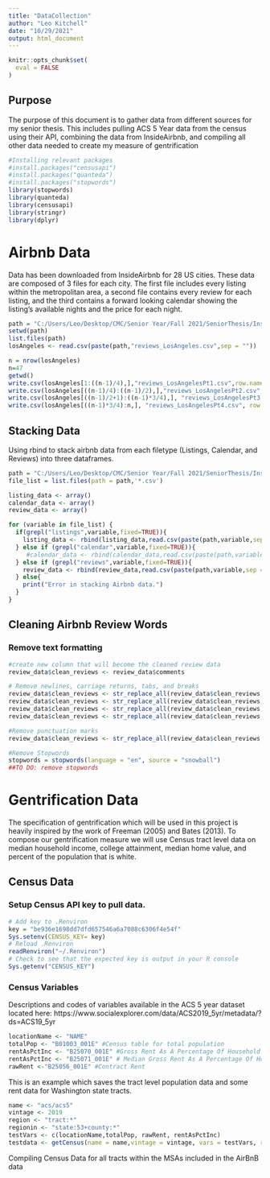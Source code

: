```yaml
---
title: "DataCollection"
author: "Leo Kitchell"
date: "10/29/2021"
output: html_document
---
```


```r
knitr::opts_chunk$set(
  eval = FALSE
)
```

## Purpose
The purpose of this document is to gather data from different sources for my senior thesis. This includes pulling ACS 5 Year data from the census using their API, combining the data from InsideAirbnb, and compiling all other data needed to create my measure of gentrification


```r
#Installing relevant packages
#install.packages("censusapi")
#install.packages("quanteda")
#install.packages("stopwords")
library(stopwords)
library(quanteda)
library(censusapi)
library(stringr)
library(dplyr)
```


# Airbnb Data
Data has been downloaded from InsideAirbnb for 28 US cities. These data are composed of 3 files for each city. The first file includes every listing within the metropolitan area, a second file contains every review for each listing, and the third contains a forward looking calendar showing the listing's available nights and the price for each night. 

```r
path = "C:/Users/Leo/Desktop/CMC/Senior Year/Fall 2021/SeniorThesis/InsideAirbnbData/Zipped_Data/"
setwd(path)
list.files(path)
losAngeles <- read.csv(paste(path,"reviews_LosAngeles.csv",sep = ""))

n = nrow(losAngeles)
n=47
getwd()
write.csv(losAngeles[1:((n-1)/4),],"reviews_LosAngelesPt1.csv",row.names = FALSE)
write.csv(losAngeles[((n-1)/4):((n-1)/2),],"reviews_LosAngelesPt2.csv",row.names = FALSE)
write.csv(losAngeles[((n-1)/2+1):((n-1)*3/4),], "reviews_LosAngelesPt3.csv", row.names = FALSE)
write.csv(losAngeles[((n-1)*3/4):n,], "reviews_LosAngelesPt4.csv", row.names = FALSE)
```


## Stacking Data
Using rbind to stack airbnb data from each filetype (Listings, Calendar, and Reviews) into three dataframes. 
```r
path = "C:/Users/Leo/Desktop/CMC/Senior Year/Fall 2021/SeniorThesis/InsideAirbnbData/Zipped_Data/"
file_list = list.files(path = path,'*.csv')

listing_data <- array()
calendar_data <- array()
review_data <- array()

for (variable in file_list) {
  if(grepl("listings",variable,fixed=TRUE)){
    listing_data <- rbind(listing_data,read.csv(paste(path,variable,sep = "")))
  } else if (grepl("calendar",variable,fixed=TRUE)){
     #calendar_data <- rbind(calendar_data,read.csv(paste(path,variable,sep = "")))#commenting this out because the calendar data takes a long time to R bind. 
  } else if (grepl("reviews",variable,fixed=TRUE)){
    review_data <- rbind(review_data,read.csv(paste(path,variable,sep = "")))
  } else{
    print("Error in stacking Airbnb data.")
  }
}
```

## Cleaning Airbnb Review Words

### Remove text formatting
```r
#create new column that will become the cleaned review data
review_data$clean_reviews <- review_data$comments

# Remove newlines, carriage returns, tabs, and breaks
review_data$clean_reviews <- str_replace_all(review_data$clean_reviews,'\n', ' ')
review_data$clean_reviews <- str_replace_all(review_data$clean_reviews,'\t', ' ')
review_data$clean_reviews <- str_replace_all(review_data$clean_reviews,'\r', ' ')
review_data$clean_reviews <- str_replace_all(review_data$clean_reviews,'<br/>', ' ')

#Remove punctuation marks
review_data$clean_reviews <- str_replace_all(review_data$clean_reviews, "[[:punct:]]", " ") 

#Remove Stopwords
stopwords = stopwords(language = "en", source = "snowball")
##TO DO: remove stopwords 
```



# Gentrification Data
The specification of gentrification which will be used in this project is heavily inspired by the work of Freeman (2005) and Bates (2013). To compose our gentrification measure we will use Census tract level data on median household income, college attainment, median home value, and percent of the population that is white.

## Census Data

### Setup Census API key to pull data.
```r
# Add key to .Renviron
key = "be936e1698dd7dfd657546a6a7088c6306f4e54f"
Sys.setenv(CENSUS_KEY= key)
# Reload .Renviron
readRenviron("~/.Renviron")
# Check to see that the expected key is output in your R console
Sys.getenv("CENSUS_KEY")
```
### Census Variables
Descriptions and codes of variables available in the ACS 5 year dataset located here: https://www.socialexplorer.com/data/ACS2019_5yr/metadata/?ds=ACS19_5yr
```r

locationName <- "NAME"
totalPop <- "B01003_001E" #Census table for total population
rentAsPctInc <- "B25070_001E" #Gross Rent As A Percentage Of Household Income In The Past 12 Months
rentAsPctInc <- "B25071_001E" #	Median Gross Rent As A Percentage Of Household Income In The Past 12 Months (Dollars)
rawRent <-"B25056_001E" #Contract Rent
```


This is an example which saves the tract level population data and some rent data for Washington state tracts. 
```r
name <- "acs/acs5"
vintage <- 2019
region <- "tract:*"
regionin <- "state:53+county:*"
testVars <- c(locationName,totalPop, rawRent, rentAsPctInc)
testdata <- getCensus(name = name,vintage = vintage, vars = testVars, regionin = regionin, region = region)
```

Compiling Census Data for all tracts within the MSAs included in the AirBnB data
```r

```

